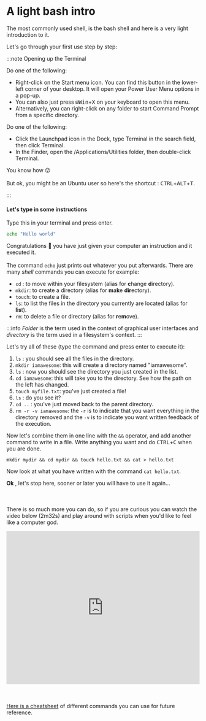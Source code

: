 # A light bash intro


The most commonly used shell, is the bash shell and here is a very light introduction to it.

Let's go through your first use step by step:

:::note Opening up the Terminal

<Tabs groupId="operating-systems">
  <TabItem value="win" label="Windows" default>
    Do one of the following:
    <ul>
      <li>
        Right-click on the Start menu icon. You can find this button in the
        lower-left corner of your desktop. It will open your Power User Menu
        options in a pop-up.
      </li>
      <li>
        You can also just press <kbd>⊞Win</kbd>+<kbd>X</kbd> on your keyboard to
        open this menu.
      </li>
      <li>
        Alternatively, you can right-click on any folder to start Command Prompt
        from a specific directory.
      </li>
    </ul>
  </TabItem>
  <TabItem value="mac" label="MacOS">
    Do one of the following:
    <ul>
      <li>
        Click the Launchpad icon in the Dock, type Terminal in the search field,
        then click Terminal.
      </li>
      <li>
        In the Finder, open the /Applications/Utilities folder, then
        double-click Terminal.
      </li>
    </ul>
  </TabItem>
  <TabItem value="linux" label="Linux">
    You know how &#128539;<br></br> But ok, you might be an Ubuntu user so here's
    the shortcut : <kbd>CTRL</kbd>+<kbd>ALT</kbd>+<kbd>T</kbd>.
  </TabItem>
</Tabs>

:::

#### Let's type in some instructions

Type this in your terminal and press enter.

```bash
echo "Hello world"
```

Congratulations :tada: you have just given your computer an instruction and it executed it.<br></br>
The command `echo` just prints out whatever you put afterwards. There are many _shell_ commands you can execute for example:

- `cd` : to move within your filesystem (alias for **c**hange **d**irectory).
- `mkdir`: to create a directory (alias for **m**a**k**e **dir**ectory).
- `touch`: to create a file.
- `ls`: to list the files in the directory you currently are located (alias for **l**i**s**t).
- `rm`: to delete a file or directory (alias for **r**e**m**ove).

:::info
_Folder_ is the term used in the context of graphical user interfaces and _directory_ is the term used in a filesystem's context.
:::

Let's try all of these (type the command and press enter to execute it):

1. `ls` : you should see all the files in the directory.
1. `mkdir iamawesome`: this will create a directory named "iamawesome".
1. `ls` : now you should see the directory you just created in the list.
1. `cd iamawesome`: this will take you to the directory. See how the path on the left has changed.
1. `touch myfile.txt`: you've just created a file!
1. `ls` : do you see it?
1. `cd ..` : you've just moved back to the parent directory.
1. `rm -r -v iamawesome`: the `-r` is to indicate that you want everything in the directory removed and the `-v` is to indicate you want written feedback of the execution.

Now let's combine them in one line with the `&&` operator, and add another command to write in a file. Write anything you want and do <kbd>CTRL</kbd>+<kbd>C</kbd> when you are done.

```shell
mkdir mydir && cd mydir && touch hello.txt && cat > hello.txt
```

Now look at what you have written with the command `cat hello.txt`.

**Ok** , let's stop here, sooner or later you will have to use it again...<br></br><br></br>
There is so much more you can do, so if you are curious you can watch the video below (2m32s) and play around with scripts when you'd like to feel like a computer god.

<iframe
  width="100%"
  height="400"
  src="https://www.youtube.com/embed/I4EWvMFj37g"
  title="YouTube video player"
  frameBorder="0"
  allow="accelerometer; autoplay; clipboard-write; encrypted-media; gyroscope; picture-in-picture"
  allowFullScreen
></iframe>

<br></br>
<a href="https://devhints.io/bash">Here is a cheatsheet</a> of different commands
you can use for future reference.
